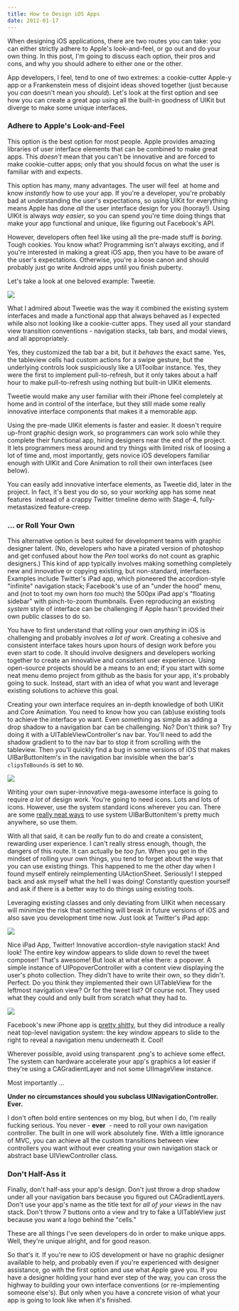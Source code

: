 ```yaml
---
title: How to Design iOS Apps
date: 2012-01-17
---
```



When designing iOS applications, there are two routes you can take: you can either strictly adhere to Apple's look-and-feel, or go out and do your own thing. In this post, I'm going to discuss each option, their pros and cons, and why you should adhere to either one or the other.

App developers, I feel, tend to one of two extremes: a cookie-cutter Apple-y app or a Frankenstein mess of disjoint ideas shoved together (just because you _can_&nbsp;doesn't mean you _should_). Let's look at the first option and see how you can create a great app using all the built-in goodness of UIKit but diverge to make some unique interfaces.

### Adhere to Apple's Look-and-Feel

This option is the best option for most people. Apple provides amazing libraries of user interface elements that can be combined to make great apps. This _doesn't_&nbsp;mean that you can't be innovative and are forced to make cookie-cutter apps; only that you should focus on what the user is familiar with and expects.

This option has many, many advantages. The user will feel &nbsp;at home and know _instantly_&nbsp;how to use your app. If you're a developer, you're probably bad at understanding the user's expectations, so using UIKit for everything means Apple has done _all_&nbsp;the user interface design for you (hooray!). Using UIKit is always _way easier_, so you can spend you're time doing things that make your app functional and unique, like figuring out Facebook's API.

However, developers often feel like using all the pre-made stuff is _boring_. Tough cookies. You know what? Programming isn't always exciting, and if you're interested in making a great iOS app, then you have to be aware of the user's expectations. Otherwise, you're a loose canon and should probably just go write Android apps until you finish puberty.

Let's take a look at one beloved example: Tweetie.

 ![](./1D269448944548D3B62E9F710C1FA66F.jpg)

What I admired about Tweetie was the way it combined the existing system interfaces and made a functional app that always behaved as I expected while also not looking like a cookie-cutter apps. They used all your standard view transition conventions - navigation stacks, tab bars, and modal views, and all appropriately.

Yes, they customized the tab bar a bit, but it _behaves_ the exact same. Yes, the tableview cells had custom actions for a swipe gesture, but the underlying controls look suspiciously like a UIToolbar instance. Yes, they were the first to implement pull-to-refresh, but it only takes about a half hour to make pull-to-refresh using nothing but built-in UIKit elements.

Tweetie would make any user familiar with their iPhone feel completely at home and in control of the interface, but they still made some really innovative interface components that makes it a memorable app.

Using the pre-made UIKit elements is faster and easier. It doesn't require up-front graphic design work, so programmers can work solo while they complete their functional app, hiring designers near the end of the project. It lets programmers mess around and try things with limited risk of loosing a lot of time and, most importantly, gets novice iOS developers familiar enough with UIKit and Core Animation to roll their own interfaces (see below).

You can easily add innovative interface elements, as Tweetie did, later in the project. In fact, it's best you do so, so your _working_ app has some neat features &nbsp;instead of a crappy Twitter timeline demo with Stage-4, fully-metastasized&nbsp;feature-creep.

### ... or Roll Your Own

This alternative option is best suited for development teams with graphic designer talent. (No, developers who have a pirated version of photoshop and get confused about how the _Pen_&nbsp;tool works do not count as graphic designers.) This kind of app typically involves making something completely new and innovative or copying existing, but non-standard, interfaces. Examples include Twitter's iPad app, which pioneered the&nbsp;accordion-style "infinite" navigation stack; Facebook's use of an "under the hood" menu, and (not to toot my own horn _too_ much) the 500px iPad app's "floating sidebar" with pinch-to-zoom thumbnails. Even reproducing an existing _system_ style of interface can be challenging if Apple hasn't provided their own public classes to do so.

You have to first&nbsp;understand that rolling your own _anything_&nbsp;in iOS is challenging and probably involves _a lot of work_. Creating a cohesive and consistent interface takes hours upon hours of design work before you even start to code. It should involve designers and developers working together to create an innovative and consistent user experience. Using open-source projects should be a means to an end; if you start with some neat menu demo project from github as the basis for your app, it's probably going to suck. Instead, start with an idea of what you want and leverage existing solutions to achieve this goal.

Creating your own interface requires an in-depth knowledge of both UIKit and Core Animation. You need to know how you can (ab)use existing tools to achieve the interface yo want. Even something as simple as adding a drop shadow to a navigation bar can be challenging. No? Don't think so? Try doing it with a UITableViewController's nav bar. You'll need to add the shadow gradient to to the nav bar to stop it from scrolling with the tableview. Then you'll quickly find a bug in some versions of iOS that makes UIBarButtonItem's in the navigation bar invisible when the bar's `clipsToBounds` is set to `NO`.

 ![](./70B13B2E093641B085650FEC9ADA7989.jpg)

Writing your own super-innovative mega-awesome interface is going to require _a lot_&nbsp;of design work. You're going to need icons. Lots and lots of icons. However, use the system standard icons wherever you can. There are some [really neat ways](https://github.com/0xced/UIKit-Artwork-Extractor) to use system UIBarButtonItem's pretty much anywhere, so use them.

With all that said, it can be _really_ fun to do and create a consistent, rewarding user experience. I can't really stress enough, though, the dangers of this route. It can actually be _too fun_. When you get in the mindset of rolling your own things, you tend to forget about the ways that you can use existing things. This happened to me the other day when I found myself entirely reimplementing UIActionSheet. Seriously! I stepped back and ask myself what the hell I was doing! Constantly question yourself and ask if there is a better way to do things using existing tools.

Leveraging existing classes and only deviating from UIKit when necessary will minimize the risk that something will break in future versions of iOS and also save you development time now. Just look at Twitter's iPad app:

 ![](./18AC87408126482D94798A2BBB6A3920.jpg)

Nice iPad App, Twitter! Innovative accordion-style navigation stack! And look! The entire key window appears to slide down to revel the tweet composer! That's awesome! But look at what else there: a popover. A simple instance of UIPopoverController with a content view displaying the user's photo collection. They didn't have to write their own, so they didn't. Perfect. Do you think they implemented their own UITableView for the leftmost navigation view? Or for the tweet list? Of course not. They used what they could and only built from scratch what they had to.

 ![](./95F2C6064EC6481DAF6303862EE38C32.png)

Facebook's new iPhone app is [pretty shitty](/blog/new-facebook-iphone-app/), but they did introduce a really neat top-level navigation system: the key window appears to slide to the right to reveal a navigation menu underneath it. Cool!

Wherever possible, avoid using transparent .png's to achieve some effect. The system can hardware accelerate your app's graphics a lot easier if they're using a CAGradientLayer and not some UIImageView instance.

Most importantly ...

**Under no circumstances should you subclass UINavigationController. Ever.**

I don't often bold entire sentences on my blog, but when I do, I'm really fucking serious. You never - **ever** &nbsp;- need to roll your own navigation controller. The built in one will work absolutely fine. With a little ignorance of MVC, you can achieve all the custom transitions between view controllers you want without ever creating your own navigation stack or abstract base UIViewController class.

### Don't Half-Ass it

Finally, don't half-ass your app's design. Don't just throw a drop shadow under all your navigation bars because you figured out CAGradientLayers. Don't use your app's name as the title text for _all of your views_&nbsp;in the nav stack. Don't throw 7 buttons onto a view and try to fake a UITableView just because you want a logo behind the "cells."

These are all things I've seen developers do in order to make unique apps. Well, they're unique alright, and for good reason.

So that's it. If you're new to iOS development or have no graphic designer available to help, and probably even if you're experienced with designer assistance, go with the first option and use what Apple gave you. If you have a designer holding your hand ever step of the way, you can cross the highway to building your own interface conventions (or re-implementing someone else's). But only when you have a concrete vision of what your app is going to look like when it's finished.


  